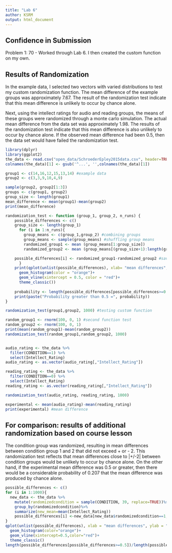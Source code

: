 ```yaml
---
title: "Lab 6"
author: KSRM
output: html_document
---
```


## Confidence in Submission 

Problem 1: 70 - Worked through Lab 6. I then created the custom function on my own. 


## Results of Randomization 

In the example data, I selected two vectors with varied distributions to test my custom randomization function. The mean difference of the example groups was approximately 7.67. The result of the randomization test indicate that this mean difference is unlikely to occur by chance alone. 

Next, using the intellect ratings for audio and reading groups, the means of these groups were randomized through a monte carlo simulation. The actual mean difference from the data set was approximately 1.98. The results of the randomization test indicate that this mean difference is also unlikely to occur by chance alone. If the observed mean difference had been 0.5, then the data set would have failed the randomization test. 

```r
library(dplyr)
library(ggplot2)
the_data <- read.csv("open_data/SchroederEpley2015data.csv", header=TRUE)
colnames(the_data)[1] <- gsub('^...', '',colnames(the_data)[1])

group1 <- c(14,16,12,15,13,14) #example data
group2 <- c(3,3,9,10,4,9)

sample(group2, group2[1:3])
groups <- c(group1, group2)
group_size <- length(group1)
mean_difference <- mean(group1)-mean(group2)
print(mean_difference)

randomization_test <- function (group_1, group_2, n_runs) {
    possible_differences <- c()
    group_size <- length(group_1)
      for (i in 1:n_runs){  
        group_means <- c(group_1,group_2) #combining groups
        group_means <- sample(group_means) #shuffling group means
        randomized_group1 <- mean (group_means[1:group_size])
        randomized_group2 <- mean (group_means[(group_size+1):length(group_means)])

    possible_differences[i] <- randomized_group1-randomized_group2 #saving randomized mean differences
      }
    print(qplot(unlist(possible_differences), xlab= "mean differences", ylab="number of simulations")+
      geom_histogram(color = "orange")+
      geom_vline(xintercept = 0.5, color = "red")+
      theme_classic())
    
    probability <- length(possible_differences[possible_differences>=0.5])/length(possible_differences)
    print(paste("Probability greater than 0.5 =", probability))
}

randomization_test(group1,group2, 1000) #testing custom function

random_group1 <- rnorm(100, 0, 1) #second function test
random_group2 <- rnorm(100, 0, 1)
print(mean(random_group1)-mean(random_group2)) 
randomization_test(random_group1,random_group2, 1000)


audio_rating <- the_data %>%
  filter(CONDITION==1) %>%
  select(Intellect_Rating) 
audio_rating <- as.vector(audio_rating[,"Intellect_Rating"])

reading_rating <- the_data %>%
  filter(CONDITION==0) %>%
  select(Intellect_Rating) 
reading_rating <- as.vector(reading_rating[,"Intellect_Rating"])

randomization_test(audio_rating, reading_rating, 1000)

experimental <- mean(audio_rating)-mean(reading_rating)
print(experimental) #mean difference
```

## For comparison: results of additional randomization based on course lesson

The condition group was randomized, resulting in mean differences between condition group 1 and 2 that did not exceed + or - 2. This randomization test reflects that mean differences close to |+/-2| between condition groups would be unlikely to occur by chance alone. On the other hand, if the experimental mean difference was 0.5 or greater, then there would be a considerable probability of 0.207 that the mean difference was produced by chance alone. 

```r
possible_differences <- c()
for (i in 1:1000){
  new_data <- the_data %>%
    mutate(randomizedcondition = sample(CONDITION, 39, replace=TRUE))%>%
    group_by(randomizedcondition)%>%
    summarize(new_mean=mean(Intellect_Rating))
    possible_differences[i] <-new_data[new_data$randomizedcondition==1,]$new_mean-new_data[new_data$randomizedcondition     ==0,]$new_mean
}
qplot(unlist(possible_differences), xlab = "mean differences", ylab = "number of simulations")+
  geom_histogram(color="orange")+
  geom_vline(xintercept=0.5,color="red")+
  theme_classic()
length(possible_differences[possible_differences>=0.5])/length(possible_differences)
```

